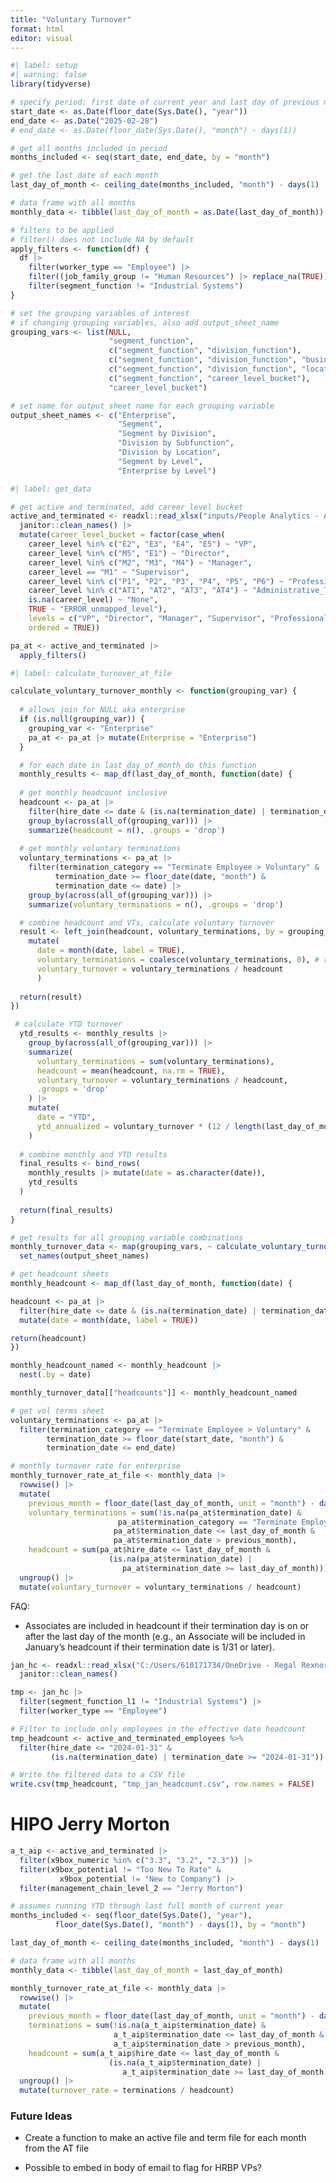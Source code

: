 ```yaml
---
title: "Voluntary Turnover"
format: html
editor: visual
---
```


```r
#| label: setup
#| warning: false
library(tidyverse)

# specify period: first date of current year and last day of previous month
start_date <- as.Date(floor_date(Sys.Date(), "year"))
end_date <- as.Date("2025-02-28")
# end_date <- as.Date(floor_date(Sys.Date(), "month") - days(1))

# get all months included in period
months_included <- seq(start_date, end_date, by = "month")

# get the last date of each month
last_day_of_month <- ceiling_date(months_included, "month") - days(1)

# data frame with all months
monthly_data <- tibble(last_day_of_month = as.Date(last_day_of_month))

# filters to be applied
# filter() does not include NA by default
apply_filters <- function(df) {
  df |>  
    filter(worker_type == "Employee") |> 
    filter((job_family_group != "Human Resources") |> replace_na(TRUE)) |> 
    filter(segment_function != "Industrial Systems")
}

# set the grouping variables of interest
# if changing grouping variables, also add output_sheet_name
grouping_vars <- list(NULL, 
                      "segment_function", 
                      c("segment_function", "division_function"), 
                      c("segment_function", "division_function", "business_unit_sub_function"),
                      c("segment_function", "division_function", "location"),
                      c("segment_function", "career_level_bucket"),
                      "career_level_bucket")

# set name for output sheet name for each grouping variable
output_sheet_names <- c("Enterprise",
                        "Segment",
                        "Segment by Division",
                        "Division by Subfunction",
                        "Division by Location",
                        "Segment by Level",
                        "Enterprise by Level")
```

```r
#| label: get_data

# get active and terminated, add career_level bucket
active_and_terminated <- readxl::read_xlsx("inputs/People Analytics - AT.xlsx", skip = 4) |> 
  janitor::clean_names() |> 
  mutate(career_level_bucket = factor(case_when(
    career_level %in% c("E2", "E3", "E4", "E5") ~ "VP",
    career_level %in% c("M5", "E1") ~ "Director",
    career_level %in% c("M2", "M3", "M4") ~ "Manager",
    career_level == "M1" ~ "Supervisor",
    career_level %in% c("P1", "P2", "P3", "P4", "P5", "P6") ~ "Professional",
    career_level %in% c("AT1", "AT2", "AT3", "AT4") ~ "Administrative_Technical",
    is.na(career_level) ~ "None",
    TRUE ~ "ERROR_unmapped_level"),
    levels = c("VP", "Director", "Manager", "Supervisor", "Professional", "Administrative_Technical", "None", "ERROR_unmapped_level"),
    ordered = TRUE))

pa_at <- active_and_terminated |> 
  apply_filters()
```

```r
#| label: calculate_turnover_at_file

calculate_voluntary_turnover_monthly <- function(grouping_var) {
  
  # allows join for NULL aka enterprise
  if (is.null(grouping_var)) {
    grouping_var <- "Enterprise"
    pa_at <- pa_at |> mutate(Enterprise = "Enterprise")
  }

  # for each date in last_day_of_month do this function
  monthly_results <- map_df(last_day_of_month, function(date) {
  
  # get monthly headcount inclusive
  headcount <- pa_at |> 
    filter(hire_date <= date & (is.na(termination_date) | termination_date >= date)) |> 
    group_by(across(all_of(grouping_var))) |> 
    summarize(headcount = n(), .groups = 'drop')
  
  # get monthly voluntary terminations
  voluntary_terminations <- pa_at |> 
    filter(termination_category == "Terminate Employee > Voluntary" &
          termination_date >= floor_date(date, "month") &
          termination_date <= date) |> 
    group_by(across(all_of(grouping_var))) |> 
    summarize(voluntary_terminations = n(), .groups = 'drop')

  # combine headcount and VTs, calculate voluntary turnover
  result <- left_join(headcount, voluntary_terminations, by = grouping_var) |> 
    mutate(
      date = month(date, label = TRUE),
      voluntary_terminations = coalesce(voluntary_terminations, 0), # returns 0 if none
      voluntary_turnover = voluntary_terminations / headcount
      )
  
  return(result)
})

 # calculate YTD turnover
  ytd_results <- monthly_results |> 
    group_by(across(all_of(grouping_var))) |> 
    summarize(
      voluntary_terminations = sum(voluntary_terminations),
      headcount = mean(headcount, na.rm = TRUE),
      voluntary_turnover = voluntary_terminations / headcount,
      .groups = 'drop'
    ) |> 
    mutate(
      date = "YTD",
      ytd_annualized = voluntary_turnover * (12 / length(last_day_of_month))
    )
  
  # combine monthly and YTD results
  final_results <- bind_rows(
    monthly_results |> mutate(date = as.character(date)),
    ytd_results
  )
  
  return(final_results)
}
```

```r
# get results for all grouping variable combinations
monthly_turnover_data <- map(grouping_vars, ~ calculate_voluntary_turnover_monthly(.x)) |> 
  set_names(output_sheet_names)
```

```r
# get headcount sheets
monthly_headcount <- map_df(last_day_of_month, function(date) {

headcount <- pa_at |> 
  filter(hire_date <= date & (is.na(termination_date) | termination_date >= date)) |> 
  mutate(date = month(date, label = TRUE))

return(headcount)
})

monthly_headcount_named <- monthly_headcount |> 
  nest(.by = date)

monthly_turnover_data[["headcounts"]] <- monthly_headcount_named

# get vol terms sheet
voluntary_terminations <- pa_at |> 
  filter(termination_category == "Terminate Employee > Voluntary" &
        termination_date >= floor_date(start_date, "month") &
        termination_date <= end_date)
```

```r
# monthly turnover rate for enterprise
monthly_turnover_rate_at_file <- monthly_data |>
  rowwise() |> 
  mutate(
    previous_month = floor_date(last_day_of_month, unit = "month") - days(1),
    voluntary_terminations = sum(!is.na(pa_at$termination_date) & 
                        pa_at$termination_category == "Terminate Employee > Voluntary" &
                       pa_at$termination_date <= last_day_of_month & 
                       pa_at$termination_date > previous_month),
    headcount = sum(pa_at$hire_date <= last_day_of_month & 
                      (is.na(pa_at$termination_date) |
                         pa_at$termination_date >= last_day_of_month))) |> 
  ungroup() |> 
  mutate(voluntary_turnover = voluntary_terminations / headcount)
```

FAQ:

-   Associates are included in headcount if their termination day is on or after the last day of the month (e.g., an Associate will be included in January's headcount if their termination date is 1/31 or later).

```r
jan_hc <- readxl::read_xlsx("C:/Users/610171734/OneDrive - Regal Rexnord/Documents/2024/2024_Core Value Drivers_Reporting/inputs/2024_HC/RRX - Data Validation_1 JAN2024 2024-01-31.xlsx", sheet = "Raw Data", skip = 17) |> 
  janitor::clean_names()

tmp <- jan_hc |> 
  filter(segment_function_l1 != "Industrial Systems") |> 
  filter(worker_type == "Employee")

# Filter to include only employees in the effective date headcount
tmp_headcount <- active_and_terminated_employees %>%
  filter(hire_date <= "2024-01-31" & 
         (is.na(termination_date) | termination_date >= "2024-01-31"))

# Write the filtered data to a CSV file
write.csv(tmp_headcount, "tmp_jan_headcount.csv", row.names = FALSE)
```

# HIPO Jerry Morton

```r
a_t_aip <- active_and_terminated |> 
  filter(x9box_numeric %in% c("3.3", "3.2", "2.3")) |> 
  filter(x9box_potential != "Too New To Rate" & 
           x9box_potential != "New to Company") |> 
  filter(management_chain_level_2 == "Jerry Morton")

# assumes running YTD through last full month of current year
months_included <- seq(floor_date(Sys.Date(), "year"), 
          floor_date(Sys.Date(), "month") - days(1), by = "month")

last_day_of_month <- ceiling_date(months_included, "month") - days(1)

# data frame with all months
monthly_data <- tibble(last_day_of_month = last_day_of_month)

monthly_turnover_rate_at_file <- monthly_data |>
  rowwise() |> 
  mutate(
    previous_month = floor_date(last_day_of_month, unit = "month") - days(1),
    terminations = sum(!is.na(a_t_aip$termination_date) & 
                       a_t_aip$termination_date <= last_day_of_month & 
                       a_t_aip$termination_date > previous_month),
    headcount = sum(a_t_aip$hire_date <= last_day_of_month & 
                      (is.na(a_t_aip$termination_date) |
                         a_t_aip$termination_date >= last_day_of_month))) |> 
  ungroup() |> 
  mutate(turnover_rate = terminations / headcount)
```

### Future Ideas

- Create a function to make an active file and term file for each month from the AT file

- Possible to embed in body of email to flag for HRBP VPs?
